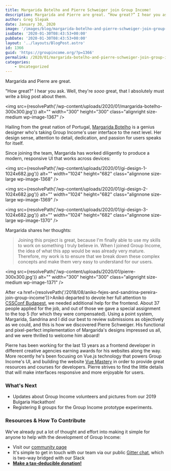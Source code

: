 ```yaml
---
title: Margarida Botelho and Pierre Schweiger join Group Income!
description: Margarida and Pierre are great. “How great?” I hear you ask. Well, they’re sooo great, that I absolutely must write a blog post about them...
author: Greg Slepak
date: January 30, 2020
image: '/images/blog/margarida-botelho-and-pierre-schweiger-join-group-income.jpeg'
isoDate: '2020-01-30T08:43:53+00:00'
pubDate: '2020-01-30T08:43:53+00:00'
layout: '../layouts/BlogPost.astro'
id: 1366
guid: 'https://groupincome.org/?p=1366'
permalink: /2020/01/margarida-botelho-and-pierre-schweiger-join-group-income/
categories:
    - Uncategorized
---
```


Margarida and Pierre are great.

"How great?" I hear you ask. Well, they're *sooo* great, that I absolutely must write a blog post about them.

<img src={resolvePath('/wp-content/uploads/2020/01/margarida-botelho-300x300.jpg')} alt="" width="300" height="300" class="alignright size-medium wp-image-1367" />

Hailing from the great nation of Portugal, [Margarida Botelho](https://madeoflisboa.com/p/person/margarida-botelho) is a genius designer who's taking Group Income's user interface to the next level. Her design sense, attention to detail, dedication, and passion for users speaks for itself.

Since joining the team, Margarida has worked diligently to produce a modern, responsive UI that works across devices:

<img src={resolvePath('/wp-content/uploads/2020/01/gi-design-1-1024x682.jpg')} alt="" width="1024" height="682" class="alignnone size-large wp-image-1368" />

<img src={resolvePath('/wp-content/uploads/2020/01/gi-design-2-1024x682.jpg')} alt="" width="1024" height="682" class="alignnone size-large wp-image-1369" />

<img src={resolvePath('/wp-content/uploads/2020/01/gi-design-3-1024x682.jpg')} alt="" width="1024" height="682" class="alignnone size-large wp-image-1370" />

Margarida shares her thoughts:

> Joining this project is great, because I'm finally able to use my skills to work on something I truly believe in. When I joined Group Income, the idea of what this app would be was already very mature. Therefore, my work is to ensure that we break down these complex concepts and make them very easy to understand for our users.

<img src={resolvePath('/wp-content/uploads/2020/01/pierre-300x300.jpg')} alt="" width="300" height="300" class="alignright size-medium wp-image-1371" />

After <a href={resolvePath('/2018/08/aniko-fejes-and-sandrina-pereira-join-group-income')}>Anikó</a> departed to devote her full attention to [CSSConf Budapest](https://twitter.com/cssconfbudapest), we needed additional help for the frontend. About 37 people applied for the job, and out of those we gave a special assignment to the top 5 (for which they were compensated). Using a point system, Margarida, Sandrina and I did our best to review submissions as objectively as we could, and this is how we discovered Pierre Schweiger. His functional and pixel-perfect implementation of Margarida's designs impressed us all, and we were thrilled to welcome him aboard!

Pierre has been working for the last 13 years as a frontend developer in different creative agencies earning awards for his websites along the way. More recently he's been focusing on Vue.js technology that powers Group Income's UI, and building the website [Vue Mastery](https://www.vuemastery.com/) in order to provide great resources and courses for developers. Pierre strives to find the little details that will make interfaces responsive and more enjoyable for users.

### What's Next

- Updates about Group Income volunteers and pictures from our 2019 Bulgaria Hackathon!
- Registering 8 groups for the Group Income prototype experiments.

### Resources & How To Contribute

We've already put a lot of thought and effort into making it simple for anyone to help with the development of Group Income:

- Visit our [community page](https://groupincome.org/community/)
- It's simple to get in touch with our team via our public [Gitter chat](https://gitter.im/okTurtles/group-income), which is two-way bridged with our Slack
- **[Make a tax-deducible donation!](https://groupincome.org/donate/)**